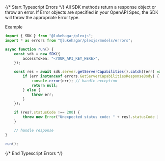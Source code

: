 {/* Start Typescript Errors */}
All SDK methods return a response object or throw an error. If Error objects are specified in your OpenAPI Spec, the SDK will throw the appropriate Error type.



Example

```typescript
import { SDK } from "@lukehagar/plexjs";
import * as errors from "@lukehagar/plexjs/models/errors";

async function run() {
    const sdk = new SDK({
        accessToken: "<YOUR_API_KEY_HERE>",
    });

    const res = await sdk.server.getServerCapabilities().catch((err) => {
        if (err instanceof errors.GetServerCapabilitiesResponseBody) {
            console.error(err); // handle exception
            return null;
        } else {
            throw err;
        }
    });

    if (res?.statusCode !== 200) {
        throw new Error("Unexpected status code: " + res?.statusCode || "-");
    }

    // handle response
}

run();

```
{/* End Typescript Errors */}
